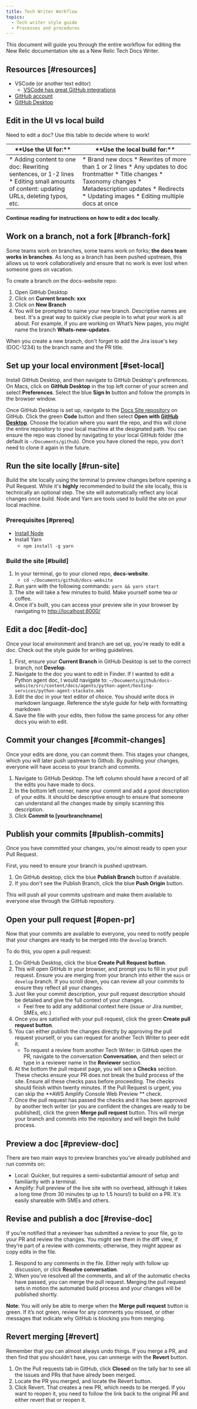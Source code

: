 ```yaml
---
title: Tech Writer Workflow
topics:
  - Tech writer style guide
  - Processes and procedures
---
```


This document will guide you through the entire workflow for editing the New Relic documentation site as a New Relic Tech Docs Writer.  

## Resources [#resources]

- VSCode (or another text editor)
  - [VSCode has great GitHub integrations](https://code.visualstudio.com/docs/editor/github)
- [GitHub account](https://github.com/join)
- [GitHub Desktop](https://desktop.github.com/)

## Edit in the UI vs local build
Need to edit a doc? Use this table to decide where to work!

<table>
  <thead>
      <tr>
        <th style={{ width: "400px" }}>
        **Use the UI for:**            
        </th>
        <th style={{ width: "400px" }}>
        **Use the local build for:**
        </th>
      </tr>
  </thead>
  <tbody>
      <tr>
        <td>
        * Adding content to one doc: Rewriting sentences, or 1-2 lines
        * Editing small amounts of content: updating URLs, deleting typos, etc.
        </td>
        <td>
        * Brand new docs
        * Rewrites of more than 1 or 2 lines
        * Any updates to doc frontmatter
        * Title changes
        * Taxonomy changes
        * Metadescription updates
        * Redirects
        * Updating images
        * Editing multiple docs at once
        </td>
      </tr>
  </tbody>
</table>

**Continue reading for instructions on how to edit a doc locally.**

## Work on a branch, not a fork [#branch-fork]
Some teams work on branches, some teams work on forks; **the docs team works in branches**. As long as a branch has been pushed upstream, this allows us to work collaboratively and ensure that no work is ever lost when someone goes on vacation.

To create a branch on the docs-website repo:
1. Open GitHub Desktop
2. Click on **Current branch: xxx**
3. Click on **New Branch**
4. You will be prompted to name your new branch. Descriptive names are best. It's a great way to quickly clue people in to what your work is all about. For example, if you are working on What’s New pages, you might name the branch **Whats-new-updates**.

When you create a new branch, don't forget to add the Jira issue's key (DOC-1234) to the branch name and the PR title. 

## Set up your local environment [#set-local]

Install GitHub Desktop, and then navigate to GitHub Desktop's preferences. On Macs, click on **GitHub Desktop** in the top left corner of your screen and select **Preferences**. Select the blue **Sign In** button and follow the prompts in the browser window. 

Once GitHub Desktop is set up, navigate to the [Docs Site repository](https://github.com/newrelic/docs-website) on GitHub. Click the green **Code** button and then select **Open with [GitHub Desktop](https://desktop.github.com/)**. Choose the location where you want the repo, and this will clone the entire repository to your local machine at the designated path. You can ensure the repo was cloned by navigating to your local GitHub folder (the default is `~/Documents/github`). Once you have cloned the repo, you don't need to clone it again in the future.  

## Run the site locally [#run-site]

Build the site locally using the terminal to preview changes before opening a Pull Request. While it's **highly** recommended to build the site locally, this is technically an optional step. The site will automatically reflect any local changes once build. Node and Yarn are tools used to build the site on your local machine.

### Prerequisites [#prereq]
- [Install Node](https://nodejs.org/en/download/)
- Install Yarn 
  - `npm install -g yarn`

### Build the site [#build]
1. In your terminal, go to your cloned repo, **docs-website**. 
    - `cd ~/Documents/github/docs-website`
2. Run yarn with the following commands: `yarn && yarn start`
3. The site will take a few minutes to build. Make yourself some tea or coffee. 
4. Once it's built, you can access your preview site in your browser by navigating to [http://localhost:8000/](http://localhost:8000/)

## Edit a doc [#edit-doc]
Once your local environment and branch are set up, you're ready to edit a doc. Check out the style guide for writing guidelines.

1. First, ensure your **Current Branch** in GitHub Desktop is set to the correct branch, not **Develop**.
2. Navigate to the doc you want to edit in Finder. If I wanted to edit a Python agent doc, I would navigate to: `~/Documents/github/docs-website/src/content/docs/agents/python-agent/hosting-services/python-agent-stackato.mdx`
3. Edit the doc in your text editor of choice. You should write docs in markdown language. Reference the style guide for help with formatting markdown
4. Save the file with your edits, then follow the same process for any other docs you wish to edit.

## Commit your changes [#commit-changes]
Once your edits are done, you can commit them. This stages your changes, which you will later push upstream to Github. By pushing your changes, everyone will have access to your branch and commits. 

1. Navigate to GitHub Desktop. The left column should have a record of all the edits you have made to docs. 
2. In the bottom left corner, name your commit and add a good description of your edits. It should be descriptive enough to ensure that someone can understand all the changes made by simply scanning this description.
3. Click **Commit to [yourbranchname]**

## Publish your commits [#publish-commits]
Once you have committed your changes, you're almost ready to open your Pull Request.

First, you need to ensure your branch is pushed upstream.

1. On GitHub desktop, click the blue **Publish Branch** button if available.
2. If you don't see the Publish Branch, click the blue **Push Origin** button. 

This will push all your commits upstream and make them available to everyone else through the GitHub repository.

## Open your pull request [#open-pr]
Now that your commits are available to everyone, you need to notify people that your changes are ready to be merged into the `develop` branch.

To do this, you open a pull request:

1. On GitHub Desktop, click the blue **Create Pull Request button**.
2. This will open GitHub in your browser, and prompt you to fill in your pull request. Ensure you are merging from your branch into either the `main` or `develop` branch. If you scroll down, you can review all your commits to ensure they reflect all your changes.
3. Just like your commit description, your pull request description should be detailed and give the full context of your changes. 
    - Feel free to add any additional context here (issue or Jira number, SMEs, etc.)
4. Once you are satisfied with your pull request, click the green **Create pull request button**. 
5. You can either publish the changes directly by approving the pull request yourself, or you can request for another Tech Writer to peer edit it. 
    - To request a review from another Tech Writer: in GitHub open the PR, navigate to the conversation **Conversation**, and then select or type in a reviewer name in the **Reviewer** section. 
6. At the bottom the pull request page, you will see a **Checks** section. These checks ensure your PR does not break the build process of the site. Ensure all these checks pass before proceeding. The checks should finish within twenty minutes. If the Pull Request is urgent, you can skip the **AWS Amplify Console Web Preview ** check.  
6. Once the pull request has passed the checks and it has been approved by another tech writer (or you are confident the changes are ready to be published), click the green **Merge pull request** button. This will merge your branch and commits into the repository and will begin the build process.

## Preview a doc [#preview-doc]

There are two main ways to preview branches you’ve already published and run commits on: 
* Local: Quicker, but requires a semi-substantial amount of setup and familiarity with a terminal.
* Amplify: Full preview of the live site with no overhead, although it takes a long time (from 30 minutes tp up to 1.5 hours!) to build on a PR. It's easily shareable with SMEs and others. 

## Revise and publish a doc [#revise-doc]

If you’re notified that a reviewer has submitted a review to your file, go to your PR and review the changes. You might see them in the diff view, if they’re part of a review with comments; otherwise, they might appear as copy edits in the file. 

1. Respond to any comments in the file. Either reply with follow up discussion, or click **Resolve conversation**.  
2. When you’ve resolved all the comments, and all of the automatic checks have passed, you can merge the pull request. Merging the pull request sets in motion the automated build process and your changes will be published shortly. 

**Note**: You will only be able to merge when the **Merge pull request** button is green. If it’s not green, review for any comments you missed, or other messages that indicate why GitHub is blocking you from merging.

## Revert merging [#revert]
Remember that you can almost always undo things. If you merge a PR, and then find that you shouldn’t have, you can unmerge with the **Revert** button. 

1. On the Pull requests tab in GitHub, click **Closed** on the tally bar to see all the issues and PRs that have alredy been merged. 
2. Locate the PR you merged, and locate the Revert button.
3. Click Revert. That creates a new PR, which needs to be merged. If you want to reopen it, you need to follow the link back to the original PR and either revert that or reopen it. 
